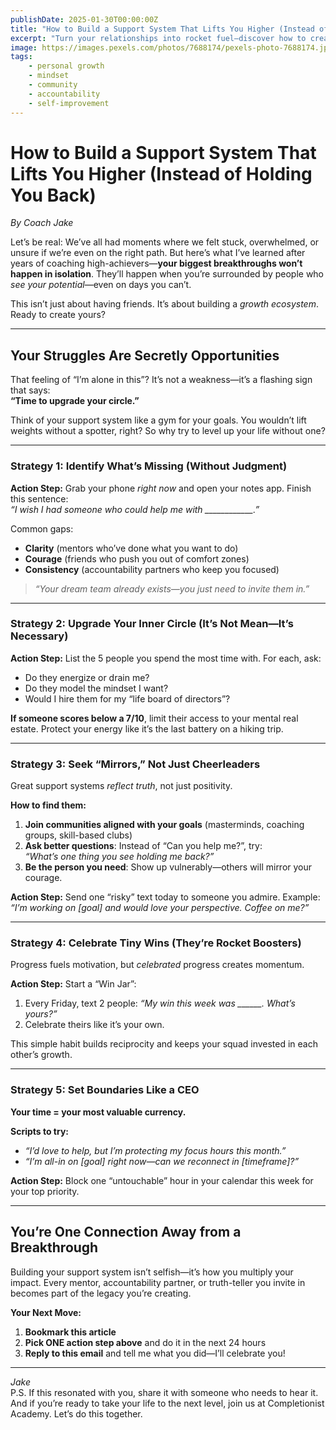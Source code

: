 ```yaml
---
publishDate: 2025-01-30T00:00:00Z
title: "How to Build a Support System That Lifts You Higher (Instead of Holding You Back)"  
excerpt: "Turn your relationships into rocket fuel—discover how to create a community that celebrates your growth and challenges you to rise."  
image: https://images.pexels.com/photos/7688174/pexels-photo-7688174.jpeg
tags:  
    - personal growth  
    - mindset  
    - community  
    - accountability  
    - self-improvement  
---
```


# How to Build a Support System That Lifts You Higher (Instead of Holding You Back)  
*By Coach Jake*  

Let’s be real: We’ve all had moments where we felt stuck, overwhelmed, or unsure if we’re even on the right path. But here’s what I’ve learned after years of coaching high-achievers—**your biggest breakthroughs won’t happen in isolation**. They’ll happen when you’re surrounded by people who *see your potential*—even on days you can’t.  

This isn’t just about having friends. It’s about building a *growth ecosystem*. Ready to create yours?  

---

## Your Struggles Are Secretly Opportunities  
That feeling of “I’m alone in this”? It’s not a weakness—it’s a flashing sign that says:  
**“Time to upgrade your circle.”**  

Think of your support system like a gym for your goals. You wouldn’t lift weights without a spotter, right? So why try to level up your life without one?  

---

### Strategy 1: Identify What’s Missing (Without Judgment)  
**Action Step:** Grab your phone *right now* and open your notes app. Finish this sentence:  
*“I wish I had someone who could help me with ____________.”*  

Common gaps:  
- **Clarity** (mentors who’ve done what you want to do)  
- **Courage** (friends who push you out of comfort zones)  
- **Consistency** (accountability partners who keep you focused)  

> *“Your dream team already exists—you just need to invite them in.”*  

---

### Strategy 2: Upgrade Your Inner Circle (It’s Not Mean—It’s Necessary)  
**Action Step:** List the 5 people you spend the most time with. For each, ask:  
- Do they energize or drain me?  
- Do they model the mindset I want?  
- Would I hire them for my “life board of directors”?  

**If someone scores below a 7/10**, limit their access to your mental real estate. Protect your energy like it’s the last battery on a hiking trip.  

---

### Strategy 3: Seek “Mirrors,” Not Just Cheerleaders  
Great support systems *reflect truth*, not just positivity.  

**How to find them:**  
1. **Join communities aligned with your goals** (masterminds, coaching groups, skill-based clubs)  
2. **Ask better questions**: Instead of “Can you help me?”, try:  
   *“What’s one thing you see holding me back?”*  
3. **Be the person you need**: Show up vulnerably—others will mirror your courage.  

**Action Step:** Send one “risky” text today to someone you admire. Example:  
*“I’m working on [goal] and would love your perspective. Coffee on me?”*  

---

### Strategy 4: Celebrate Tiny Wins (They’re Rocket Boosters)  
Progress fuels motivation, but *celebrated* progress creates momentum.  

**Action Step:** Start a “Win Jar”:  
1. Every Friday, text 2 people: *“My win this week was ______. What’s yours?”*  
2. Celebrate theirs like it’s your own.  

This simple habit builds reciprocity and keeps your squad invested in each other’s growth.  

---

### Strategy 5: Set Boundaries Like a CEO  
**Your time = your most valuable currency.**  

**Scripts to try:**  
- *“I’d love to help, but I’m protecting my focus hours this month.”*  
- *“I’m all-in on [goal] right now—can we reconnect in [timeframe]?”*  

**Action Step:** Block one “untouchable” hour in your calendar this week for your top priority.  

---

## You’re One Connection Away from a Breakthrough  
Building your support system isn’t selfish—it’s how you multiply your impact. Every mentor, accountability partner, or truth-teller you invite in becomes part of the legacy you’re creating.  

**Your Next Move:**  
1. **Bookmark this article**  
2. **Pick ONE action step above** and do it in the next 24 hours  
3. **Reply to this email** and tell me what you did—I’ll celebrate you!  

---  

*Jake*  
P.S. If this resonated with you, share it with someone who needs to hear it. And if you’re ready to take your life to the next level, join us at Completionist Academy. Let’s do this together.
